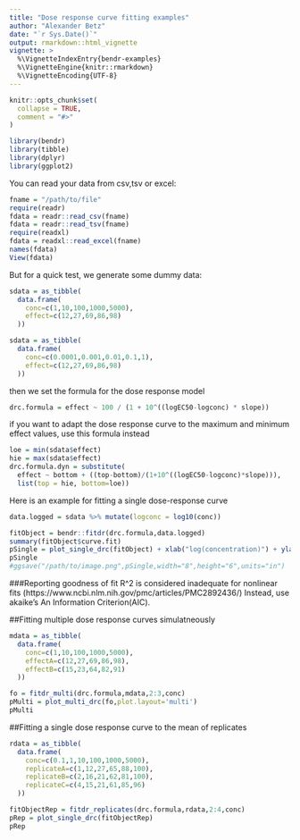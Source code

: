 ```yaml
---
title: "Dose response curve fitting examples"
author: "Alexander Betz"
date: "`r Sys.Date()`"
output: rmarkdown::html_vignette
vignette: >
  %\VignetteIndexEntry{bendr-examples}
  %\VignetteEngine{knitr::rmarkdown}
  %\VignetteEncoding{UTF-8}
---
```


```r
knitr::opts_chunk$set(
  collapse = TRUE,
  comment = "#>"
)
```

```r
library(bendr)
library(tibble)
library(dplyr)
library(ggplot2)
```


You can read your data from csv,tsv or excel:
```r
fname = "/path/to/file"
require(readr)
fdata = readr::read_csv(fname)
fdata = readr::read_tsv(fname)
require(readxl)
fdata = readxl::read_excel(fname)
names(fdata)
View(fdata)
```


But for a quick test, we generate some dummy data:
```r
sdata = as_tibble(
  data.frame(
    conc=c(1,10,100,1000,5000),
    effect=c(12,27,69,86,98)
  ))

sdata = as_tibble(
  data.frame(
    conc=c(0.0001,0.001,0.01,0.1,1),
    effect=c(12,27,69,86,98)
  ))
```

then we set the formula for the dose response model

```r
drc.formula = effect ~ 100 / (1 + 10^((logEC50-logconc) * slope))
```

if you want to adapt the dose response curve to the maximum and minimum effect values, use this formula instead

```r
loe = min(sdata$effect)
hie = max(sdata$effect)
drc.formula.dyn = substitute(
  effect ~ bottom + ((top-bottom)/(1+10^((logEC50-logconc)*slope))),
  list(top = hie, bottom=loe))
```



Here is an example for fitting a single dose-response curve
```r

data.logged = sdata %>% mutate(logconc = log10(conc))

fitObject = bendr::fitdr(drc.formula,data.logged)
summary(fitObject$curve.fit)
pSingle = plot_single_drc(fitObject) + xlab("log(concentration)") + ylab("effect")
pSingle 
#ggsave("/path/to/image.png",pSingle,width="8",height="6",units="in")
```

###Reporting goodness of fit
 R^2 is considered inadequate for nonlinear fits (https://www.ncbi.nlm.nih.gov/pmc/articles/PMC2892436/)
 Instead, use akaike's An Information Criterion(AIC).

##Fitting multiple dose response curves simulatneously

```r

mdata = as_tibble(
  data.frame(
    conc=c(1,10,100,1000,5000),
    effectA=c(12,27,69,86,98),
    effectB=c(15,23,64,82,91)
  ))

fo = fitdr_multi(drc.formula,mdata,2:3,conc)
pMulti = plot_multi_drc(fo,plot.layout='multi')
pMulti
```

##Fitting a single dose response curve to the mean of replicates


```r
rdata = as_tibble(
  data.frame(
    conc=c(0.1,1,10,100,1000,5000),
    replicateA=c(1,12,27,65,88,100),
    replicateB=c(2,16,21,62,81,100),
    replicateC=c(4,15,21,61,85,96)
  ))

fitObjectRep = fitdr_replicates(drc.formula,rdata,2:4,conc)
pRep = plot_single_drc(fitObjectRep)
pRep
```
